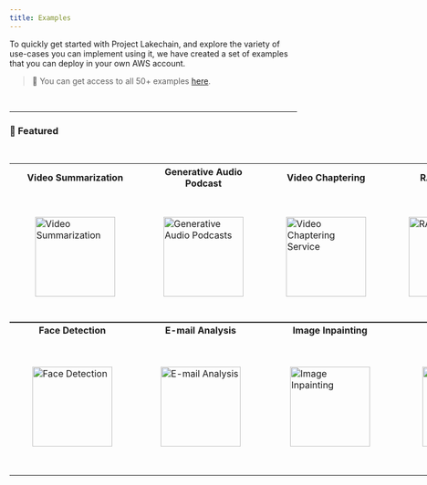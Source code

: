 ```yaml
---
title: Examples
---
```


To quickly get started with Project Lakechain, and explore the variety of use-cases you can implement using it, we have created a set of examples that you can deploy in your own AWS account.

> 💁 You can get access to all 50+ examples [here](https://github.com/awslabs/project-lakechain/tree/main/examples).

<br />

---


### 🌟 Featured

<br />

<p align="center">
  <table style="display: table; margin: auto;">
  <tr>
    <th style="width: 170px; text-align: center">Video Summarization</th>
    <th style="width: 170px; text-align: center">Generative Audio Podcast</th>
    <th style="width: 170px; text-align: center">Video Chaptering</th>
    <th style="width: 170px; text-align: center">RAG Pipeline</th>
  </tr>
  <tr>
    <td style="width: 170px; padding: 45px">
      <a href="https://github.com/awslabs/project-lakechain/tree/main/examples/simple-pipelines/summarization-pipelines/video-summarization-pipeline">
        <Image width="140" src={videoSummarization} alt="Video Summarization" />
      </a>
    </td>
    <td style="width: 170px; padding: 40px">
      <a href="https://github.com/awslabs/project-lakechain/tree/main/examples/end-to-end-use-cases/building-a-podcast-generator">
        <Image width="140" src={generativePodcast} alt="Generative Audio Podcasts" />
      </a>
    </td>
    <td style="width: 170px; padding: 35px">
      <a href="https://github.com/awslabs/project-lakechain/tree/main/examples/end-to-end-use-cases/building-a-video-chaptering-service">
        <Image width="140" src={videoChaptering} alt="Video Chaptering Service" />
      </a>
    </td>
    <td style="width: 170px; padding: 40px">
      <a href="https://github.com/awslabs/project-lakechain/tree/main/examples/end-to-end-use-cases/building-a-rag-pipeline">
        <Image width="140" src={ragPipeline} alt="RAG Pipeline" />
      </a>
    </td>
  </tr>
</table>
</p>

<p align="center" style="margin-top: -16px">
  <table style="display: table; margin: auto">
    <tr>
      <th style="width: 170px; text-align: center">Face Detection</th>
      <th style="width: 170px; text-align: center">E-mail Analysis</th>
      <th style="width: 170px; text-align: center">Image Inpainting</th>
      <th style="width: 170px; text-align: center">Ollama on AWS</th>
    </tr>
    <tr>
      <td style="width: 170px; padding: 40px">
        <a href="https://github.com/awslabs/project-lakechain/tree/main/examples/simple-pipelines/image-processing-pipelines/face-detection-pipeline">
          <Image width="140" src={faceDetection} alt="Face Detection" />
        </a>
      </td>
      <td style="width: 150px; padding: 45px">
        <a href="https://github.com/awslabs/project-lakechain/tree/main/examples/simple-pipelines/email-nlp-pipeline">
          <Image width="140" src={emailAnalysis} alt="E-mail Analysis" />
        </a>
      </td>
      <td style="width: 170px; padding: 42px">
        <a href="https://github.com/awslabs/project-lakechain/tree/main/examples/simple-pipelines/generative-pipelines/titan-inpainting-pipeline">
          <Image width="140" src={imageInpainting} alt="Image Inpainting" />
        </a>
      </td>
      <td style="width: 170px; padding: 50px">
        <a href="https://github.com/awslabs/project-lakechain/tree/main/examples/simple-pipelines/summarization-pipelines/ollama-summarization-pipeline">
          <Image width="140" src={ollamaOnAws} alt="Ollama on AWS" />
        </a>
      </td>
    </tr>
  </table>
</p>

<br />
